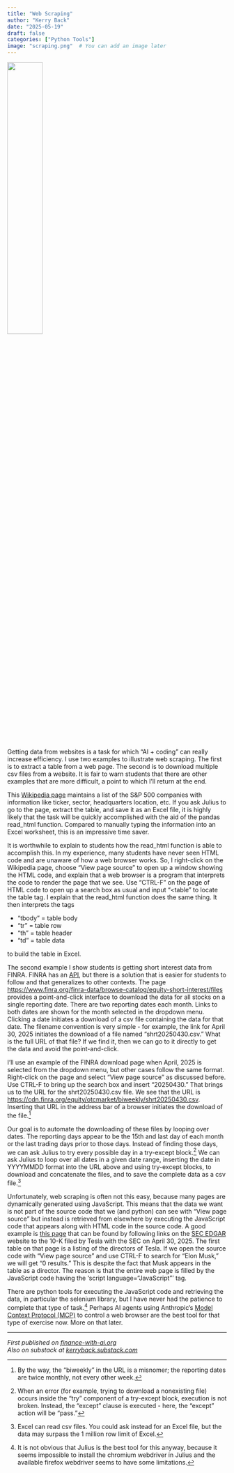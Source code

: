 ---
title: "Web Scraping"
author: "Kerry Back"
date: "2025-05-19"
draft: false
categories: ["Python Tools"]
image: "scraping.png"  # You can add an image later
---

![](scraping.png){width=40% fig-align="center"}

Getting data from websites is a task for which "AI + coding" can really increase efficiency.  I use two examples to illustrate web scraping.  The first is to extract a table from a web page.  The second is to download multiple csv files from a website.  It is fair to warn students that there are other examples that are more difficult, a point to which I'll return at the end.

This [Wikipedia page](https://en.wikipedia.org/wiki/List_of_S%26P_500_companies) maintains a list of the S&P 500 companies with information like ticker, sector, headquarters location, etc.  If you ask Julius to go to the page, extract the table, and save it as an Excel file, it is highly likely that the task will be quickly accomplished with the aid of the pandas read_html function.  Compared to manually typing the information into an Excel worksheet, this is an impressive time saver.  

It is worthwhile to explain to students how the read_html function is able to accomplish this.  In my experience, many students have never seen HTML code and are unaware of how a web browser works.  So, I right-click on the Wikipedia page, choose "View page source" to open up a window showing the HTML code, and explain that a web browser is a program that interprets the code to render the page that we see.  Use "CTRL-F" on the page of HTML code to open up a search box as usual and input "<table" to locate the table tag.  I explain that the read_html function does the same thing.  It then interprets the tags

- "tbody" = table body 
- "tr" = table row
- "th" = table header
- "td" = table data 

to build the table in Excel.

The second example I show students is getting short interest data from FINRA.  FINRA has an [API](https://www.finra.org/sites/default/files/Equity_Short_Interest_Data_File_Download_API.pdf), but there is a solution that is easier for students to follow and that generalizes to other contexts.  The page [https://www.finra.org/finra-data/browse-catalog/equity-short-interest/files](https://www.finra.org/finra-data/browse-catalog/equity-short-interest/files) provides a point-and-click interface to download the data for all stocks on a single reporting date.  There are two reporting dates each month.  Links to both dates are shown for the month selected in the dropdown menu.   Clicking a date initiates a download of a csv file containing the data for that date.  The filename convention is very simple - for example, the link for April 30, 2025 initiates the download of a file named "shrt20250430.csv."  What is the full URL of that file?  If we find it, then we can go to it directly to get the data and avoid the point-and-click.

I'll use an example of the FINRA download page when April, 2025 is selected from the dropdown menu, but other cases follow the same format.  Right-click on the page and select "View page source" as discussed before.  Use CTRL-F to bring up the search box and insert "20250430."  That brings us to the URL for the shrt20250430.csv file.  We see that the URL is [https://cdn.finra.org/equity/otcmarket/biweekly/shrt20250430.csv](https://cdn.finra.org/equity/otcmarket/biweekly/shrt20250430.csv).  Inserting that URL in the address bar of a browser initiates the download of the file.^[By the way, the "biweekly" in the URL is a misnomer; the reporting dates are twice monthly, not every other week.]

Our goal is to automate the downloading of these files by looping over dates.  The reporting days appear to be the 15th and last day of each month or the last trading days prior to those days.  Instead of finding those days, we can ask Julius to try every possible day in a try-except block.^[When an error (for example, trying to download a nonexisting file) occurs inside the "try" component of a try-except block, execution is not broken.  Instead, the "except" clause is executed - here, the "except" action will be "pass."]  We can ask Julius to loop over all dates in a given date range, inserting the date in YYYYMMDD format into the URL above and using try-except blocks, to download and concatenate the files, and to save the complete data as a csv file.^[Excel can read csv files.  You could ask instead for an Excel file, but the data may surpass the 1 million row limit of Excel.]

Unfortunately, web scraping is often not this easy, because many pages are dynamically generated using JavaScript.  This means that the data we want is not part of the source code that we (and python) can see with "View page source" but instead is retrieved from elsewhere by executing the JavaScript code that appears along with HTML code in the source code.  A good example is [this page](https://www.sec.gov/ix?doc=/Archives/edgar/data/1318605/000110465925042659/tm252787d2_10ka.htm) that can be found by following links on the [SEC EDGAR](https://www.sec.gov/search-filings) website to the 10-K filed by Tesla with the SEC on April 30, 2025.  The first table on that page is a listing of the directors of Tesla.  If we open the source code with "View page source" and use CTRL-F to search for "Elon Musk," we will get "0 results."  This is despite the fact that Musk appears in the table as a director.  The reason is that the entire web page is filled by the JavaScript code having the 'script language="JavaScript"' tag.

There are python tools for executing the JavaScript code and retrieving the data, in particular the selenium library, but I have never had the patience to complete that type of task.^[It is not obvious that Julius is the best tool for this anyway, because it seems impossible to install the chromium webdriver in Julius and the available firefox webdriver seems to have some limitations.]  Perhaps AI agents using Anthropic's [Model Context Protocol (MCP)](https://www.anthropic.com/news/model-context-protocol) to control a web browser are the best tool for that type of exercise now.  More on that later.


---

*First published on [finance-with-ai.org](https://finance-with-ai.org)* <br>
*Also on substack at [kerryback.substack.com](https://kerryback.substack.com)*